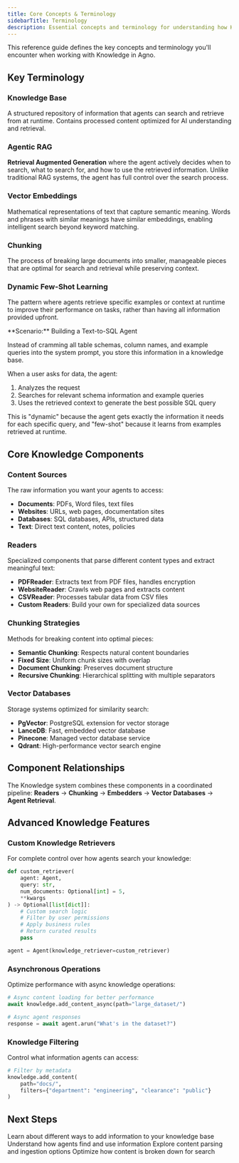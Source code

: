 ```yaml
---
title: Core Concepts & Terminology
sidebarTitle: Terminology
description: Essential concepts and terminology for understanding how Knowledge works in Agno agents.
---
```


This reference guide defines the key concepts and terminology you'll encounter when working with Knowledge in Agno.

## Key Terminology

### Knowledge Base
A structured repository of information that agents can search and retrieve from at runtime. Contains processed content optimized for AI understanding and retrieval.

### Agentic RAG
**Retrieval Augmented Generation** where the agent actively decides when to search, what to search for, and how to use the retrieved information. Unlike traditional RAG systems, the agent has full control over the search process.

### Vector Embeddings
Mathematical representations of text that capture semantic meaning. Words and phrases with similar meanings have similar embeddings, enabling intelligent search beyond keyword matching.

### Chunking
The process of breaking large documents into smaller, manageable pieces that are optimal for search and retrieval while preserving context.

### Dynamic Few-Shot Learning
The pattern where agents retrieve specific examples or context at runtime to improve their performance on tasks, rather than having all information provided upfront.

<Accordion title="Example: Dynamic Few-Shot Learning in Action" icon="database">
**Scenario:** Building a Text-to-SQL Agent

Instead of cramming all table schemas, column names, and example queries into the system prompt, you store this information in a knowledge base.

When a user asks for data, the agent:
1. Analyzes the request
2. Searches for relevant schema information and example queries
3. Uses the retrieved context to generate the best possible SQL query

This is "dynamic" because the agent gets exactly the information it needs for each specific query, and "few-shot" because it learns from examples retrieved at runtime.
</Accordion>

## Core Knowledge Components

### Content Sources
The raw information you want your agents to access:
- **Documents**: PDFs, Word files, text files
- **Websites**: URLs, web pages, documentation sites
- **Databases**: SQL databases, APIs, structured data
- **Text**: Direct text content, notes, policies

### Readers
Specialized components that parse different content types and extract meaningful text:
- **PDFReader**: Extracts text from PDF files, handles encryption
- **WebsiteReader**: Crawls web pages and extracts content
- **CSVReader**: Processes tabular data from CSV files
- **Custom Readers**: Build your own for specialized data sources

### Chunking Strategies
Methods for breaking content into optimal pieces:
- **Semantic Chunking**: Respects natural content boundaries
- **Fixed Size**: Uniform chunk sizes with overlap
- **Document Chunking**: Preserves document structure
- **Recursive Chunking**: Hierarchical splitting with multiple separators

### Vector Databases
Storage systems optimized for similarity search:
- **PgVector**: PostgreSQL extension for vector storage
- **LanceDB**: Fast, embedded vector database
- **Pinecone**: Managed vector database service
- **Qdrant**: High-performance vector search engine

## Component Relationships

The Knowledge system combines these components in a coordinated pipeline: **Readers** → **Chunking** → **Embedders** → **Vector Databases** → **Agent Retrieval**.

## Advanced Knowledge Features

### Custom Knowledge Retrievers
For complete control over how agents search your knowledge:

```python
def custom_retriever(
    agent: Agent,
    query: str,
    num_documents: Optional[int] = 5,
    **kwargs
) -> Optional[list[dict]]:
    # Custom search logic
    # Filter by user permissions
    # Apply business rules
    # Return curated results
    pass

agent = Agent(knowledge_retriever=custom_retriever)
```

### Asynchronous Operations
Optimize performance with async knowledge operations:

```python
# Async content loading for better performance
await knowledge.add_content_async(path="large_dataset/")

# Async agent responses
response = await agent.arun("What's in the dataset?")
```

### Knowledge Filtering
Control what information agents can access:

```python
# Filter by metadata
knowledge.add_content(
    path="docs/",
    filters={"department": "engineering", "clearance": "public"}
)
```


## Next Steps

<CardGroup cols={2}>
  <Card title="Content Types" icon="file-lines" href="/concepts/knowledge/content_types">
    Learn about different ways to add information to your knowledge base
  </Card>
  <Card title="Search & Retrieval" icon="magnifying-glass" href="/concepts/knowledge/core-concepts/search-retrieval">
    Understand how agents find and use information
  </Card>
  <Card title="Readers" icon="book-open" href="/concepts/knowledge/readers">
    Explore content parsing and ingestion options
  </Card>
  <Card title="Chunking" icon="scissors" href="/concepts/knowledge/chunking/overview">
    Optimize how content is broken down for search
  </Card>
</CardGroup>
